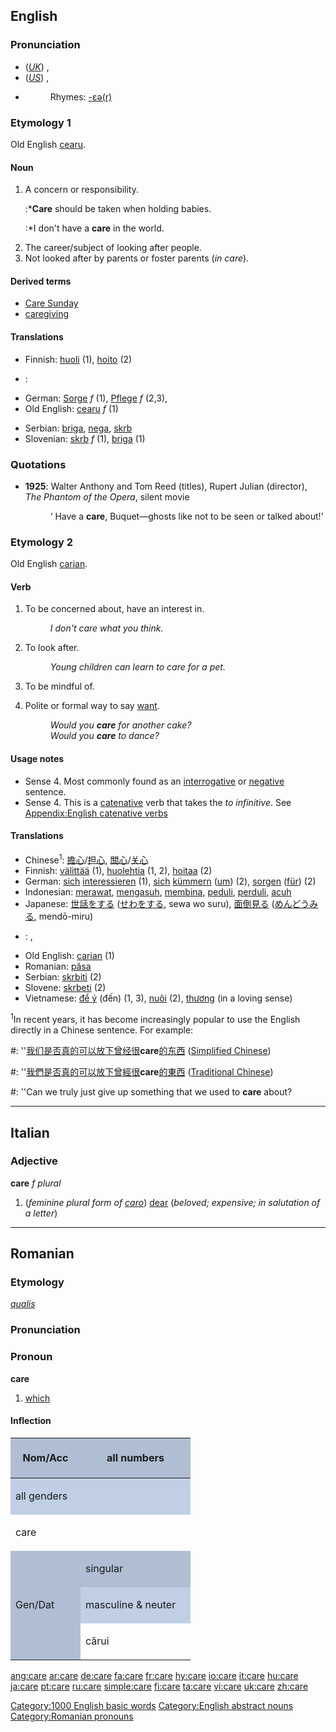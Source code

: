 ==English==

{{rank|following|fell|different|388|care|war|short|able}}

===Pronunciation===
*(''[[Received Pronunciation|UK]]'') {{IPA|/kɛə/}}, {{SAMPA|/kE@/}}
*(''[[General American|US]]'') {{IPA|/kɛɹ/}}, {{SAMPA|/kEr/}}
*{{audio|en-us-care.ogg|Audio (US)}}
*:Rhymes: [[Rhymes:English:-ɛə(r)|-ɛə(r)]]

===Etymology 1===
Old English [[cearu]].

====Noun====
{{en-noun|s|-}}

# A concern or responsibility.
#:*'''Care''' should be taken when holding babies.
#:*I don't have a '''care''' in the world.
# The career/subject of looking after people.
# Not looked after by parents or foster parents (''in care'').

====Derived terms====
*[[Care Sunday]]
*[[caregiving]]

====Translations====
{{rfc-trans}}
{{top}}
*Finnish: [[huoli]] (1), [[hoito]] (2)
*{{ku}}: {{KUchar|[[ئاگا]]}}
*German: [[Sorge]] ''f'' (1), [[Pflege]] ''f'' (2,3),
*Old English: [[cearu]] ''f'' (1)
{{mid}}
*Serbian: [[briga]], [[nega]], [[skrb]]
*Slovenian: [[skrb]] ''f'' (1), [[briga]] (1)
{{bottom}}

===Quotations===
*'''1925''': Walter Anthony and Tom Reed (titles), Rupert Julian (director), ''The Phantom of the Opera'', silent movie
*:‘<!--sic-->Have a '''care''', Buquet—ghosts like not to be seen or talked about!’

===Etymology 2===
Old English [[carian]].

====Verb====
{{en-verb|car|ing}}

# {{intransitive}} To be concerned about, have an interest in.
#:''I don't care what you think.''
# {{intransitive}} To look after.
#:''Young children can learn to care for a pet.''
# {{intransitive}} To be mindful of.
# Polite or formal way to say [[want]]. 
#: ''Would you '''care''' for another cake?''
#: ''Would you '''care''' to dance?''

====Usage notes====
* Sense 4. Most commonly found as an [[interrogative]] or [[negative]] sentence.
* Sense 4. This is a [[catenative]] verb that takes the ''to infinitive''. See [[Appendix:English catenative verbs]]

====Translations====
{{rfc-trans}}
{{top}}
*Chinese<sup>1</sup>: [[擔心]]/[[担心]], [[關心]]/[[关心]]
*Finnish: [[välittää]] (1), [[huolehtia]] (1, 2), [[hoitaa]] (2)
*German: [[sich]] [[interessieren]] (1), [[sich]] [[kümmern]] ([[um]]) (2), [[sorgen]] ([[für]]) (2)
*Indonesian: [[rawat|merawat]], [[asuh|mengasuh]], [[bina|membina]], [[peduli]], [[perduli]], [[acuh]]
*Japanese: [[世話]]をする ([[せわ]]をする, sewa wo suru), [[面倒見る]] ([[めんどうみる]], mendō-miru)
*{{ku}}: {{KUchar|[[گوێ]]}}, {{KUchar|[[گوێدان]]}}
{{mid}}
*Old English: [[carian]] (1)
*Romanian: [[păsa]]
*Serbian: [[skrbiti]] (2)
*Slovene: [[skrbeti]] (2)
*Vietnamese: [[để ý]] (đến) (1, 3), [[nuôi]] (2), [[thương]] (in a loving sense)
{{bottom}}

<sup>1</sup>In recent years, it has become increasingly popular to use the English directly in a Chinese sentence.  For example:
#: ''[[我们]][[是否]][[真]][[的]][[可以]][[放下]][[曾经]][[很]]'''care'''[[的]][[东西]] ([[Simplified Chinese]])
#: ''[[我們]][[是否]][[真]][[的]][[可以]][[放下]][[曾經]][[很]]'''care'''[[的]][[東西]] ([[Traditional Chinese]])
#: ''Can we truly just give up something that we used to '''care''' about?

[[Category:1000 English basic words]]
[[Category:English abstract nouns]]

----

==Italian==

===Adjective===
'''care''' ''f plural''

# (''feminine plural form of [[caro]]'') [[dear]] (''beloved; expensive; in salutation of a letter'')

----

==Romanian==

===Etymology===
{{L.|ro}} ''[[qualis]]''

===Pronunciation===
{{IPA|/'ka.re/}}

===Pronoun===
'''care'''

# [[which]]

====Inflection====
<center>
{| style="background:#F0F0F0"

|-
! rowspan=3 style="height:4em;width:6em;background:#b0bed3" | Nom/Acc
! colspan=3 style="background:#b0bed3" | all numbers
|-
! colspan=3 style="background:#c0cfe4" | all genders
|-
| colspan=3 | care

|-
! rowspan=3 style="height:4em;background:#b0bed3" | Gen/Dat
! colspan="2" style="background:#b0bed3" | singular
! style="background:#b0bed3" | plural
|-
! style="width:10em;background:#c0cfe4" | masculine & neuter
! style="width:10em;background:#c0cfe4" | feminine
! style="width:10em;background:#c0cfe4" | all genders
|-
| cărui
| cărei
| căror
|}
</center>

[[Category:Romanian pronouns]]

[[ang:care]]
[[ar:care]]
[[de:care]]
[[fa:care]]
[[fr:care]]
[[hy:care]]
[[io:care]]
[[it:care]]
[[hu:care]]
[[ja:care]]
[[pt:care]]
[[ru:care]]
[[simple:care]]
[[fi:care]]
[[ta:care]]
[[vi:care]]
[[uk:care]]
[[zh:care]]